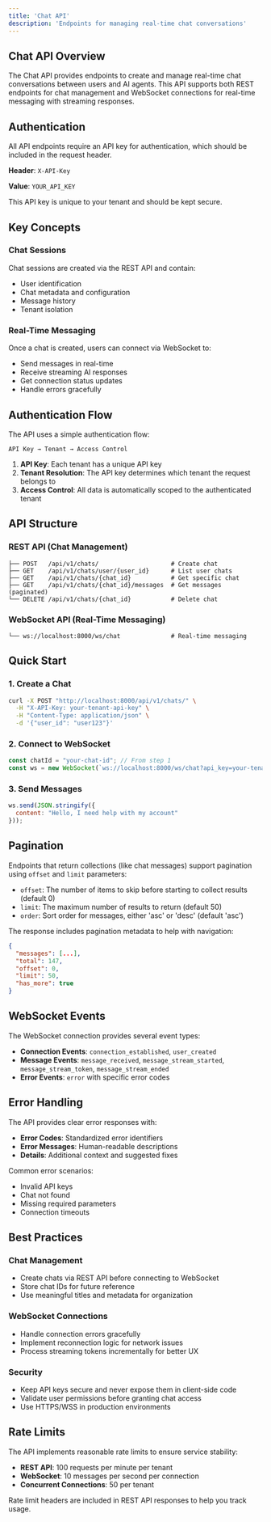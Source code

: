 ```yaml
---
title: 'Chat API'
description: 'Endpoints for managing real-time chat conversations'
---
```


## Chat API Overview

The Chat API provides endpoints to create and manage real-time chat conversations between users and AI agents. This API supports both REST endpoints for chat management and WebSocket connections for real-time messaging with streaming responses.

## Authentication

All API endpoints require an API key for authentication, which should be included in the request header.

**Header**: `X-API-Key`

**Value**: `YOUR_API_KEY`

<Warning>
  This API key is unique to your tenant and should be kept secure.
</Warning>

## Key Concepts

### Chat Sessions

Chat sessions are created via the REST API and contain:
- User identification
- Chat metadata and configuration
- Message history
- Tenant isolation

### Real-Time Messaging

Once a chat is created, users can connect via WebSocket to:
- Send messages in real-time
- Receive streaming AI responses
- Get connection status updates
- Handle errors gracefully

## Authentication Flow

The API uses a simple authentication flow:

```
API Key → Tenant → Access Control
```

1. **API Key**: Each tenant has a unique API key
2. **Tenant Resolution**: The API key determines which tenant the request belongs to
3. **Access Control**: All data is automatically scoped to the authenticated tenant

## API Structure

### REST API (Chat Management)

```
├── POST   /api/v1/chats/                    # Create chat  
├── GET    /api/v1/chats/user/{user_id}      # List user chats
├── GET    /api/v1/chats/{chat_id}           # Get specific chat
├── GET    /api/v1/chats/{chat_id}/messages  # Get messages (paginated)
└── DELETE /api/v1/chats/{chat_id}           # Delete chat
```

### WebSocket API (Real-Time Messaging)

```
└── ws://localhost:8000/ws/chat              # Real-time messaging
```

## Quick Start

### 1. Create a Chat

```bash
curl -X POST "http://localhost:8000/api/v1/chats/" \
  -H "X-API-Key: your-tenant-api-key" \
  -H "Content-Type: application/json" \
  -d '{"user_id": "user123"}'
```

### 2. Connect to WebSocket

```javascript
const chatId = "your-chat-id"; // From step 1
const ws = new WebSocket(`ws://localhost:8000/ws/chat?api_key=your-tenant-api-key&user_id=user123&chat_id=${chatId}`);
```

### 3. Send Messages

```javascript
ws.send(JSON.stringify({
  content: "Hello, I need help with my account"
}));
```

## Pagination

Endpoints that return collections (like chat messages) support pagination using `offset` and `limit` parameters:

- `offset`: The number of items to skip before starting to collect results (default 0)
- `limit`: The maximum number of results to return (default 50)
- `order`: Sort order for messages, either 'asc' or 'desc' (default 'asc')

The response includes pagination metadata to help with navigation:

```json
{
  "messages": [...],
  "total": 147,
  "offset": 0,
  "limit": 50,
  "has_more": true
}
```

## WebSocket Events

The WebSocket connection provides several event types:

- **Connection Events**: `connection_established`, `user_created`
- **Message Events**: `message_received`, `message_stream_started`, `message_stream_token`, `message_stream_ended`
- **Error Events**: `error` with specific error codes

## Error Handling

The API provides clear error responses with:
- **Error Codes**: Standardized error identifiers
- **Error Messages**: Human-readable descriptions
- **Details**: Additional context and suggested fixes

Common error scenarios:
- Invalid API keys
- Chat not found
- Missing required parameters
- Connection timeouts

## Best Practices

### Chat Management

- Create chats via REST API before connecting to WebSocket
- Store chat IDs for future reference
- Use meaningful titles and metadata for organization

### WebSocket Connections

- Handle connection errors gracefully
- Implement reconnection logic for network issues
- Process streaming tokens incrementally for better UX

### Security

- Keep API keys secure and never expose them in client-side code
- Validate user permissions before granting chat access
- Use HTTPS/WSS in production environments

## Rate Limits

The API implements reasonable rate limits to ensure service stability:

- **REST API**: 100 requests per minute per tenant
- **WebSocket**: 10 messages per second per connection
- **Concurrent Connections**: 50 per tenant

Rate limit headers are included in REST API responses to help you track usage. 
